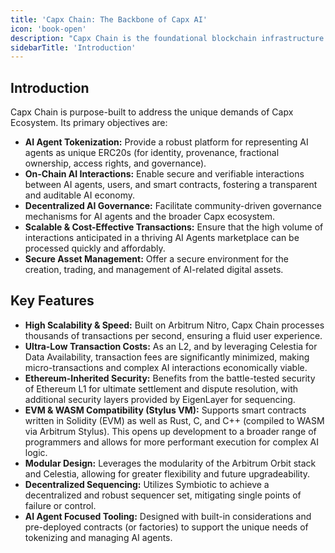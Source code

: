 ```yaml
---
title: 'Capx Chain: The Backbone of Capx AI'
icon: 'book-open'
description: "Capx Chain is the foundational blockchain infrastructure specifically engineered to power the AI Agent ecosystem. It serves as the secure, scalable, and efficient ledger for all AI agent tokenization, on-chain AI interactions, and value exchange within the Capx AI platform."
sidebarTitle: 'Introduction'
---
```


## Introduction

Capx Chain is purpose-built to address the unique demands of Capx Ecosystem. Its primary objectives are:
*   **AI Agent Tokenization:** Provide a robust platform for representing AI agents as unique ERC20s (for identity, provenance, fractional ownership, access rights, and governance).
*   **On-Chain AI Interactions:** Enable secure and verifiable interactions between AI agents, users, and smart contracts, fostering a transparent and auditable AI economy.
*   **Decentralized AI Governance:** Facilitate community-driven governance mechanisms for AI agents and the broader Capx ecosystem.
*   **Scalable & Cost-Effective Transactions:** Ensure that the high volume of interactions anticipated in a thriving AI Agents marketplace can be processed quickly and affordably.
*   **Secure Asset Management:** Offer a secure environment for the creation, trading, and management of AI-related digital assets.

## Key Features

*   **High Scalability & Speed:** Built on Arbitrum Nitro, Capx Chain processes thousands of transactions per second, ensuring a fluid user experience.
*   **Ultra-Low Transaction Costs:** As an L2, and by leveraging Celestia for Data Availability, transaction fees are significantly minimized, making micro-transactions and complex AI interactions economically viable.
*   **Ethereum-Inherited Security:** Benefits from the battle-tested security of Ethereum L1 for ultimate settlement and dispute resolution, with additional security layers provided by EigenLayer for sequencing.
*   **EVM & WASM Compatibility (Stylus VM):** Supports smart contracts written in Solidity (EVM) as well as Rust, C, and C++ (compiled to WASM via Arbitrum Stylus). This opens up development to a broader range of programmers and allows for more performant execution for complex AI logic.
*   **Modular Design:** Leverages the modularity of the Arbitrum Orbit stack and Celestia, allowing for greater flexibility and future upgradeability.
*   **Decentralized Sequencing:** Utilizes Symbiotic to achieve a decentralized and robust sequencer set, mitigating single points of failure or control.
*   **AI Agent Focused Tooling:** Designed with built-in considerations and pre-deployed contracts (or factories) to support the unique needs of tokenizing and managing AI agents.